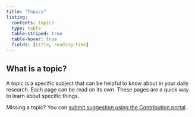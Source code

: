 ```yaml
---
title: "Topics"
listing:
  contents: topics
  type: table
  table-striped: true
  table-hover: true
  fields: [title, reading-time]
---
```


::: {.callout-tip}

## What is a topic?

A topic is a specific subject that can be helpful to know about in your daily research. Each page can be read on its own. These pages are a quick way to learn about specific things.

Missing a topic? You can [submit suggestion using the Contribution portal](https://ez-github-contributor.netlify.app/).
:::
